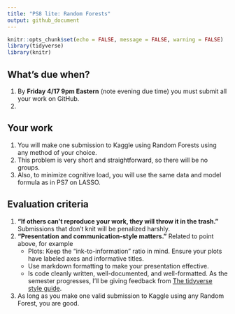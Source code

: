 ```yaml
---
title: "PS8 lite: Random Forests"
output: github_document
---
```


```r
knitr::opts_chunk$set(echo = FALSE, message = FALSE, warning = FALSE)
library(tidyverse)
library(knitr)
```


## What's due when?

1. By **Friday 4/17 9pm Eastern** (note evening due time) you must submit all your work on GitHub.
1. 


## Your work

1. You will make one submission to Kaggle using Random Forests using any method of your choice.
1. This problem is very short and straightforward, so there will be no groups. 
1. Also, to minimize cognitive load, you will use the same data and model formula as in PS7 on LASSO.


## Evaluation criteria


1. **"If others can't reproduce your work, they will throw it in the trash."** Submissions that don't knit will be penalized harshly. 
1. **"Presentation and communication-style matters."** Related to point above, for example
    + Plots: Keep the "ink-to-information" ratio in mind. Ensure your plots have labeled axes and informative titles.
    + Use markdown formatting to make your presentation effective.
    + Is code cleanly written, well-documented, and well-formatted. As the semester progresses, I'll be giving feedback from [The tidyverse style guide](https://style.tidyverse.org/).
1. As long as you make one valid submission to Kaggle using any Random Forest, you are good. 
